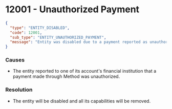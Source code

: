 # 12001 - Unauthorized Payment

```json
{
  "type": "ENTITY_DISABLED",
  "code": 12001,
  "sub_type": "ENTITY_UNAUTHORIZED_PAYMENT",
  "message": "Entity was disabled due to a payment reported as unauthorized by the financial institution."
}
```

### Causes
- The entity reported to one of its account's financial institution that a payment
made through Method was unauthorized.

### Resolution
- The entity will be disabled and all its capabilities will be removed.
